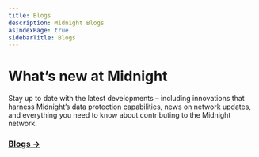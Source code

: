 ```yaml
---
title: Blogs
description: Midnight Blogs
asIndexPage: true
sidebarTitle: Blogs
---
```


# What’s new at Midnight
Stay up to date with the latest developments – including innovations that harness Midnight’s data protection capabilities, news on network updates, and everything you need to know about contributing to the Midnight network.

### [Blogs ->](https://midnight.network/blog)